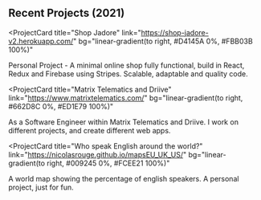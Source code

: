 ## Recent Projects (2021)

<ProjectCard
  title="Shop Jadore"
  link="https://shop-jadore-v2.herokuapp.com/"
  bg="linear-gradient(to right, #D4145A 0%, #FBB03B 100%)"
>
Personal Project - A minimal online shop fully functional, build in React, Redux and Firebase using Stripes. Scalable, adaptable and quality code.
</ProjectCard>

<ProjectCard
  title="Matrix Telematics and Driive"
  link="https://www.matrixtelematics.com/"
  bg="linear-gradient(to right, #662D8C 0%, #ED1E79 100%)"
>
  As a Software Engineer within Matrix Telematics and Driive. I work on different projects, and create different web apps.
</ProjectCard>

<ProjectCard
  title="Who speak English around the world?"
  link="https://nicolasrouge.github.io/mapsEU_UK_US/"
  bg="linear-gradient(to right, #009245 0%, #FCEE21 100%)"
>
  A world map showing the percentage of english speakers. A personal project, just for fun.
</ProjectCard>